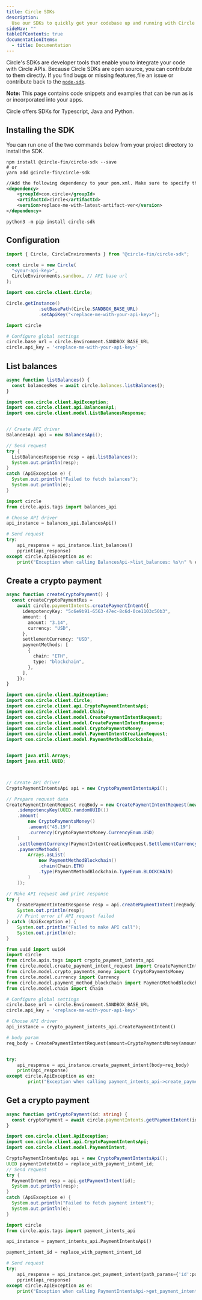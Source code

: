 ---
title: Circle SDKs
description:
  Use our SDKs to quickly get your codebase up and running with Circle APIs.
sideNav: ""
tableOfContents: true
documentationItems:
  - title: Documentation
---

Circle's SDKs are developer tools that enable you to integrate your code with
Circle APIs. Because Circle SDKs are open source, you can contribute to them
directly. If you find bugs or missing features,file an issue or contribute back
to the [`node-sdk`](https://github.com/circlefin/circle-nodejs-sdk).

**Note:** This page contains code snippets and examples that can be run as is or
incorporated into your apps.

Circle offers SDKs for Typescript, Java and Python.

## Installing the SDK

You can run one of the two commands below from your project directory to install
the SDK.

<CodeGroup>

```shell Node
npm install @circle-fin/circle-sdk --save
# or
yarn add @circle-fin/circle-sdk
```

```xml Java (Beta)
//Add the following dependency to your pom.xml. Make sure to specify the version of the artifact.
<dependency>
    <groupId>com.circle</groupId>
    <artifactId>circle</artifactId>
    <version>replace-me-with-latest-artifact-ver</version>
</dependency>
```

```shell Python (Beta)
python3 -m pip install circle-sdk
```

</CodeGroup>

## Configuration

<CodeGroup>

```typescript
import { Circle, CircleEnvironments } from "@circle-fin/circle-sdk";

const circle = new Circle(
  "<your-api-key>",
  CircleEnvironments.sandbox, // API base url
);
```

```java Java (Beta)
import com.circle.client.Circle;

Circle.getInstance()
            .setBasePath(Circle.SANDBOX_BASE_URL)
            .setApiKey("<replace-me-with-your-api-key>");
```

```python Python (Beta)
import circle

# Configure global settings
circle.base_url = circle.Environment.SANDBOX_BASE_URL
circle.api_key = '<replace-me-with-your-api-key>'
```

</CodeGroup>

## List balances

<CodeGroup>

```typescript
async function listBalances() {
  const balancesRes = await circle.balances.listBalances();
}
```

```java Java (Beta)
import com.circle.client.ApiException;
import com.circle.client.api.BalancesApi;
import com.circle.client.model.ListBalancesResponse;


// Create API driver
BalancesApi api = new BalancesApi();

// Send request
try {
  ListBalancesResponse resp = api.listBalances();
  System.out.println(resp);
}
catch (ApiException e) {
  System.out.println("Failed to fetch balances");
  System.out.println(e);
}
```

```python Python (Beta)
import circle
from circle.apis.tags import balances_api

# Choose API driver
api_instance = balances_api.BalancesApi()

# Send request
try:
    api_response = api_instance.list_balances()
    pprint(api_response)
except circle.ApiException as e:
    print("Exception when calling BalancesApi->list_balances: %s\n" % e)

```

</CodeGroup>

## Create a crypto payment

<CodeGroup>

```typescript
async function createCryptoPayment() {
  const createCryptoPaymentRes =
    await circle.paymentIntents.createPaymentIntent({
      idempotencyKey: "5c6e9b91-6563-47ec-8c6d-0ce1103c50b3",
      amount: {
        amount: "3.14",
        currency: "USD",
      },
      settlementCurrency: "USD",
      paymentMethods: [
        {
          chain: "ETH",
          type: "blockchain",
        },
      ],
    });
}
```

```java Java (Beta)
import com.circle.client.ApiException;
import com.circle.client.Circle;
import com.circle.client.api.CryptoPaymentIntentsApi;
import com.circle.client.model.Chain;
import com.circle.client.model.CreatePaymentIntentRequest;
import com.circle.client.model.CreatePaymentIntentResponse;
import com.circle.client.model.CryptoPaymentsMoney;
import com.circle.client.model.PaymentIntentCreationRequest;
import com.circle.client.model.PaymentMethodBlockchain;


import java.util.Arrays;
import java.util.UUID;



// Create API driver
CryptoPaymentIntentsApi api = new CryptoPaymentIntentsApi();

// Prepare request data
CreatePaymentIntentRequest reqBody = new CreatePaymentIntentRequest(new PaymentIntentCreationRequest()
    .idempotencyKey(UUID.randomUUID())
    .amount(
        new CryptoPaymentsMoney()
        .amount("45.19")
        .currency(CryptoPaymentsMoney.CurrencyEnum.USD)
    )
    .settlementCurrency(PaymentIntentCreationRequest.SettlementCurrencyEnum.USD)
    .paymentMethods(
        Arrays.asList(
            new PaymentMethodBlockchain()
            .chain(Chain.ETH)
            .type(PaymentMethodBlockchain.TypeEnum.BLOCKCHAIN)
        )
    ));

// Make API request and print response
try {
    CreatePaymentIntentResponse resp = api.createPaymentIntent(reqBody);
    System.out.println(resp);
    // Print error if API request failed
} catch (ApiException e) {
    System.out.println("Failed to make API call");
    System.out.println(e);
}
```

```python Python (Beta)
from uuid import uuid4
import circle
from circle.apis.tags import crypto_payment_intents_api
from circle.model.create_payment_intent_request import CreatePaymentIntentRequest
from circle.model.crypto_payments_money import CryptoPaymentsMoney
from circle.model.currency import Currency
from circle.model.payment_method_blockchain import PaymentMethodBlockchain
from circle.model.chain import Chain

# Configure global settings
circle.base_url = circle.Environment.SANDBOX_BASE_URL
circle.api_key = '<replace-me-with-your-api-key>'

# Choose API driver
api_instance = crypto_payment_intents_api.CreatePaymentIntent()

# body param
req_body = CreatePaymentIntentRequest(amount=CryptoPaymentsMoney(amount='35.14',currency=Currency.USD),idempotencyKey=str(uuid4()),settlementCurrency=Currency.USD,paymentMethods=[PaymentMethodBlockchain(chain=Chain.ETH,type="blockchain")])


try:
    api_response = api_instance.create_payment_intent(body=req_body)
    print(api_response)
except circle.ApiException as ex:
        print("Exception when calling payment_intents_api->create_payment_intent: %s\n" % ex)

```

</CodeGroup>

## Get a crypto payment

<CodeGroup>

```typescript
async function getCryptoPayment(id: string) {
  const cryptoPayment = await circle.paymentIntents.getPaymentIntent(id);
}
```

```java Java (Beta)
import com.circle.client.ApiException;
import com.circle.client.api.CryptoPaymentIntentsApi;
import com.circle.client.model.PaymentIntent;

CryptoPaymentIntentsApi api = new CryptoPaymentIntentsApi();
UUID paymentIntetntId = replace_with_payment_intent_id;
// Send request
try {
  PaymentIntent resp = api.getPaymentIntent(id);
  System.out.println(resp);
}
catch (ApiException e) {
  System.out.println("Failed to fetch payment intent");
  System.out.println(e);
}

```

```python Python (Beta)
import circle
from circle.apis.tags import payment_intents_api

api_instance = payment_intents_api.PaymentIntentsApi()

payment_intent_id = replace_with_payment_intent_id

# Send request
try:
    api_response = api_instance.get_payment_intent(path_params={'id':payment_intent_id})
    pprint(api_response)
except circle.ApiException as e:
    print("Exception when calling PaymentIntentsApi->get_payment_intent: %s\n" % e)
```

</CodeGroup>
